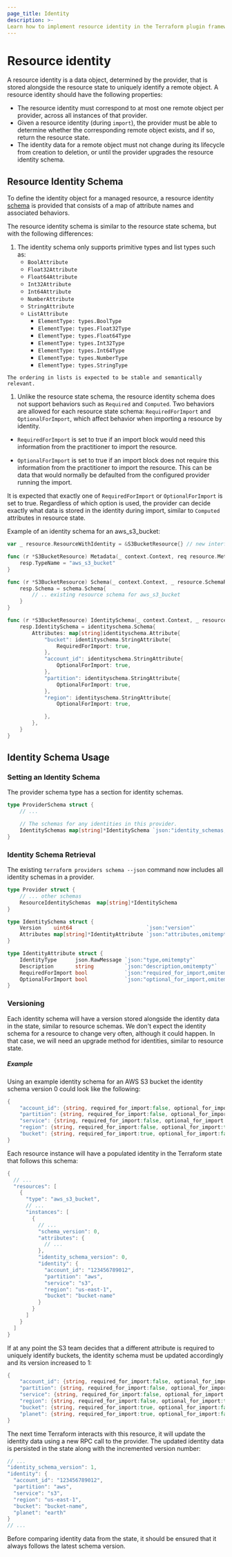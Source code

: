 ```yaml
---
page_title: Identity
description: >-
Learn how to implement resource identity in the Terraform plugin framework.
---
```


# Resource identity

A resource identity is a data object, determined by the provider, that is stored alongside the resource state to uniquely identify a remote object. A resource identity should have the following properties:
- The resource identity must correspond to at most one remote object per provider, across all instances of that provider.
- Given a resource identity (during `import`), the provider must be able to determine whether the corresponding remote object exists, and if so, return the resource state.
- The identity data for a remote object must not change during its lifecycle from creation to deletion, or until the provider upgrades the resource identity schema.

## Resource Identity Schema

To define the identity object for a managed resource, a resource identity [schema](/terraform/plugin/framework/handling-data/schemas) is provided that consists of a map of attribute names and associated behaviors.

The resource identity schema is similar to the resource state schema, but with the following differences:
1. The identity schema only supports primitive types and list types such as:
    - `BoolAttribute`
    - `Float32Attribute`
    - `Float64Attribute`
    - `Int32Attribute`
    - `Int64Attribute`
    - `NumberAttribute`
    - `StringAttribute`
    - `ListAttribute`
        - `ElementType: types.BoolType`
        - `ElementType: types.Float32Type`
        - `ElementType: types.Float64Type`
        - `ElementType: types.Int32Type`
        - `ElementType: types.Int64Type`
        - `ElementType: types.NumberType`
        - `ElementType: types.StringType`

<Note>

    The ordering in lists is expected to be stable and semantically relevant.

</Note>

1. Unlike the resource state schema, the resource identity schema does not support behaviors such as `Required` and `Computed`. Two behaviors are allowed for each resource state schema: `RequiredForImport` and `OptionalForImport`, which affect behavior when importing a resource by identity.
 - `RequiredForImport` is set to true if an import block would need this information from the practitioner to import the resource.

  - `OptionalForImport` is set to true if an import block does not require this information from the practitioner to import the resource. This can be data that would normally be defaulted from the configured provider running the import.

It is expected that exactly one of `RequiredForImport` or `OptionalForImport` is set to true. Regardless of which option is used, the provider can decide exactly what data is stored in the identity during import, similar to `Computed` attributes in resource state.

Example of an identity schema for an aws_s3_bucket:
```go
var _ resource.ResourceWithIdentity = &S3BucketResource{} // new interface

func (r *S3BucketResource) Metadata(_ context.Context, req resource.MetadataRequest, resp *resource.MetadataResponse) {
	resp.TypeName = "aws_s3_bucket"
}

func (r *S3BucketResource) Schema(_ context.Context, _ resource.SchemaRequest, resp *resource.SchemaResponse) {
	resp.Schema = schema.Schema{
		// .. existing resource schema for aws_s3_bucket
	}
}

func (r *S3BucketResource) IdentitySchema(_ context.Context, _ resource.IdentitySchemaRequest, resp *resource.IdentitySchemaResponse) {
	resp.IdentitySchema = identityschema.Schema{
		Attributes: map[string]identityschema.Attribute{
			"bucket": identityschema.StringAttribute{
				RequiredForImport: true,
			},
			"account_id": identityschema.StringAttribute{
				OptionalForImport: true,
			},
			"partition": identityschema.StringAttribute{
				OptionalForImport: true,
			},
			"region": identityschema.StringAttribute{
				OptionalForImport: true,

			},
		},
	}
}
```

## Identity Schema Usage

### Setting an Identity Schema

The provider schema type has a section for identity schemas.

```go
type ProviderSchema struct {
	// ...

	// The schemas for any identities in this provider.
	IdentitySchemas map[string]*IdentitySchema `json:"identity_schemas,omitempty"`
}
```

### Identity Schema Retrieval

The existing `terraform providers schema --json` command now includes all identity schemas in a provider.

```go
type Provider struct {
    // ... other schemas
    ResourceIdentitySchemas  map[string]*IdentitySchema                 `json:"resource_identity_schemas,omitempty"`
}

type IdentitySchema struct {
    Version    uint64                        `json:"version"`
    Attributes map[string]*IdentityAttribute `json:"attributes,omitempty"`
}

type IdentityAttribute struct {
    IdentityType      json.RawMessage `json:"type,omitempty"`
    Description       string          `json:"description,omitempty"`
    RequiredForImport bool            `json:"required_for_import,omitempty"`
    OptionalForImport bool            `json:"optional_for_import,omitempty"`
}
```

### Versioning
Each identity schema will have a version stored alongside the identity data in the state, similar to resource schemas. We don't expect the identity schema for a resource to change very often, although it could happen. In that case, we will need an upgrade method for identities, similar to resource state.

##### Example
Using an example identity schema for an AWS S3 bucket the identity schema version 0 could look like the following:
```go
{
    "account_id": {string, required_for_import:false, optional_for_import:true},
    "partition": {string, required_for_import:false, optional_for_import:true},
    "service": {string, required_for_import:false, optional_for_import:true},
    "region": {string, required_for_import:false, optional_for_import:true},
    "bucket": {string, required_for_import:true, optional_for_import:false},
}
```

Each resource instance will have a populated identity in the Terraform state that follows this schema:
```go
{
  // ...
  "resources": [
    {
      "type": "aws_s3_bucket",
      // ...
      "instances": [
        {
          // ...
          "schema_version": 0,
          "attributes": {
            // ...
          },
          "identity_schema_version": 0,
          "identity": {
            "account_id": "123456789012",
            "partition": "aws",
            "service": "s3",
            "region": "us-east-1",
            "bucket": "bucket-name"
          }
        }
      ]
    }
  ]
}
```
If at any point the S3 team decides that a different attribute is required to uniquely identify buckets, the identity schema must be updated accordingly and its version increased to 1:

```go
{
    "account_id": {string, required_for_import:false, optional_for_import:true},
    "partition": {string, required_for_import:false, optional_for_import:true},
    "service": {string, required_for_import:false, optional_for_import:true},
    "region": {string, required_for_import:false, optional_for_import:true},
    "bucket": {string, required_for_import:true, optional_for_import:false},
    "planet": {string, required_for_import:true, optional_for_import:false},
}
```

The next time Terraform interacts with this resource, it will update the identity data using a new RPC call to the provider. The updated identity data is persisted in the state along with the incremented version number:
```go
// ...
"identity_schema_version": 1,
"identity": {
  "account_id": "123456789012",
  "partition": "aws",
  "service": "s3",
  "region": "us-east-1",
  "bucket": "bucket-name",
  "planet": "earth"
}
// ...
```
Before comparing identity data from the state, it should be ensured that it always follows the latest schema version.

